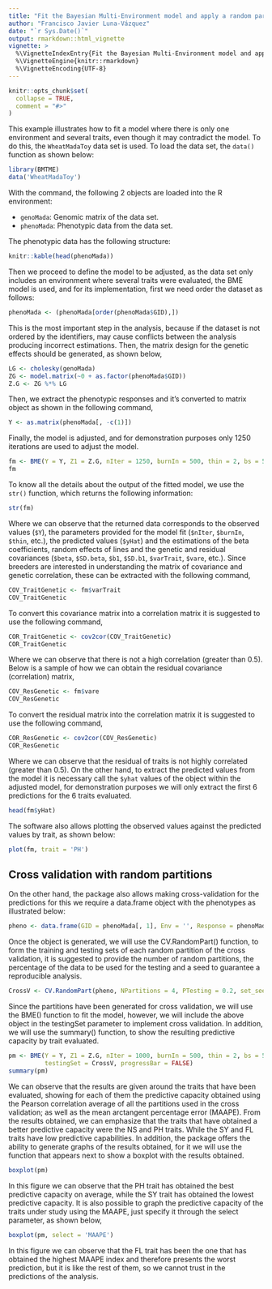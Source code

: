 ```yaml
---
title: "Fit the Bayesian Multi-Environment model and apply a random partition cross-validation"
author: "Francisco Javier Luna-Vázquez"
date: "`r Sys.Date()`"
output: rmarkdown::html_vignette
vignette: >
  %\VignetteIndexEntry{Fit the Bayesian Multi-Environment model and apply a random partition cross-validation}
  %\VignetteEngine{knitr::rmarkdown}
  %\VignetteEncoding{UTF-8}
---
```


```r
knitr::opts_chunk$set(
  collapse = TRUE,
  comment = "#>"
)
```

This example illustrates how to fit a model where there is only one environment and several traits, even though it may contradict the model. To do this, the `WheatMadaToy` data set is used. 
To load the data set, the `data()` function as shown below:

```r
library(BMTME)
data('WheatMadaToy')
```

With the command, the following 2 objects are loaded into the R environment:

  - `genoMada`: Genomic matrix of the data set.
  - `phenoMada`: Phenotypic data from the data set.

The phenotypic data has the following structure:

```r
knitr::kable(head(phenoMada))
```

Then we proceed to define the model to be adjusted, as the data set only includes an environment where several traits were evaluated, the BME model is used, and for its implementation, first we need order the dataset as follows:

```r
phenoMada <- (phenoMada[order(phenoMada$GID),])
```

This is the most important step in the analysis, because if the dataset is not ordered by the identifiers, may cause conflicts between the analysis producing incorrect estimations. Then, the matrix design for the genetic effects should be generated, as shown below,

```r
LG <- cholesky(genoMada)
ZG <- model.matrix(~0 + as.factor(phenoMada$GID))
Z.G <- ZG %*% LG
```

Then, we extract the phenotypic responses and it’s converted to matrix object as shown in the following command,

```r
Y <- as.matrix(phenoMada[, -c(1)])
```

Finally, the model is adjusted, and for demonstration purposes only 1250 iterations are used to adjust the model.

```r
fm <- BME(Y = Y, Z1 = Z.G, nIter = 1250, burnIn = 500, thin = 2, bs = 50)
fm
```

To know all the details about the output of the fitted model, we use the `str()` function, which returns the following information:

```r
str(fm)
```

Where we can observe that the returned data corresponds to the observed values (`$Y`), the parameters provided for the model fit (`$nIter`, `$burnIn`, `$thin`, etc.), the predicted values (`$yHat`) and the estimations of the beta coefficients, random effects of lines and the genetic and residual covariances (`$beta`, `$SD.beta`, `$b1`, `$SD.b1`, `$varTrait`, `$vare`, etc.). Since breeders are interested in understanding the matrix of covariance and genetic correlation, these can be extracted with the following command,

```r
COV_TraitGenetic <- fm$varTrait
COV_TraitGenetic
```

To convert this covariance matrix into a correlation matrix it is suggested to use the following command,

```r
COR_TraitGenetic <- cov2cor(COV_TraitGenetic)
COR_TraitGenetic
```

Where we can observe that there is not a high correlation (greater than 0.5). Below is a sample of how we can obtain the residual covariance (correlation) matrix,

```r
COV_ResGenetic <- fm$vare
COV_ResGenetic
```

To convert the residual matrix into the correlation matrix it is suggested to use the following command,

```r
COR_ResGenetic <- cov2cor(COV_ResGenetic)
COR_ResGenetic
```

Where we can observe that the residual of traits is not highly correlated (greater than 0.5). On the other hand, to extract the predicted values from the model it is necessary call the `$yhat` values of the object within the adjusted model, for demonstration purposes we will only extract the first 6 predictions for the 6 traits evaluated.	

```r
head(fm$yHat)
```

The software also allows plotting the observed values against the predicted values by trait, as shown below:

```r
plot(fm, trait = 'PH')
```

## Cross validation with random partitions

On the other hand, the package also allows making cross-validation for the predictions for this we require a data.frame object with the phenotypes as illustrated below: 

```r
pheno <- data.frame(GID = phenoMada[, 1], Env = '', Response = phenoMada[, 3])
```

Once the object is generated, we will use the CV.RandomPart() function, to form the training and testing sets of each random partition of the cross validation, it is suggested to provide the number of random partitions, the percentage of the data to be used for the testing and a seed to guarantee a reproducible analysis.

```r
CrossV <- CV.RandomPart(pheno, NPartitions = 4, PTesting = 0.2, set_seed = 123)
```

Since the partitions have been generated for cross validation, we will use the BME() function to fit the model, however, we will include the above object in the testingSet parameter to implement cross validation.
In addition, we will use the summary() function, to show the resulting predictive capacity by trait evaluated.

```r
pm <- BME(Y = Y, Z1 = Z.G, nIter = 1000, burnIn = 500, thin = 2, bs = 50,
          testingSet = CrossV, progressBar = FALSE)
summary(pm)
```

We can observe that the results are given around the traits that have been evaluated, showing for each of them the predictive capacity obtained using the Pearson correlation average of all the partitions used in the cross validation; as well as the mean arctangent percentage error (MAAPE). From the results obtained, we can emphasize that the traits that have obtained a better predictive capacity were the NS and PH traits. While the SY and FL traits have low predictive capabilities. 
In addition, the package offers the ability to generate graphs of the results obtained, for it we will use the function that appears next to show a boxplot with the results obtained.

```r
boxplot(pm)
```

In this figure we can observe that the PH trait has obtained the best predictive capacity on average, while the SY trait has obtained the lowest predictive capacity. It is also possible to graph the predictive capacity of the traits under study using the MAAPE, just specify it through the select parameter, as shown below,

```r
boxplot(pm, select = 'MAAPE')
```

In this figure we can observe that the FL trait has been the one that has obtained the highest MAAPE index and therefore presents the worst prediction, but it is like the rest of them, so we cannot trust in the predictions of the analysis.

